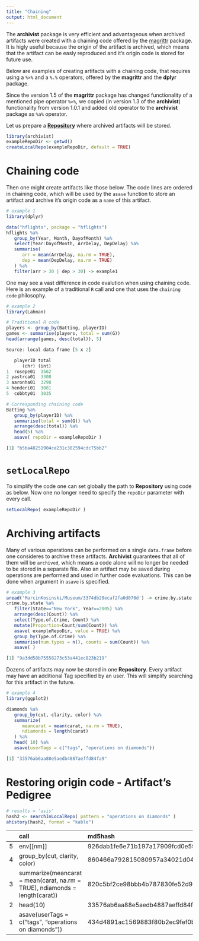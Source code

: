 ```yaml
---
title: "Chaining"
output: html_document
---
```

<!--
%\VignetteEngine{knitr::rmarkdown}
%\VignetteIndexEntry{Chaining}
-->


The **archivist** package is very efficient and advantageous when archived artifacts were created with a chaining code offered by the [magrittr](http://cran.r-project.org/web/packages/magrittr/index.html) package. It is higly useful because the origin of the artifact is archived, which means that the artifact can be easly reproduced and it's origin code is stored for future use. 

Below are examples of creating artifacts with a chaining code, that requires using a `%>%` and  a `%.%` operators, offered by the **magrittr** and the **dplyr** package.

Since the version 1.5 of the **magrittr** package has changed functionality of a mentioned pipe operator `%>%`, we copied (in version 1.3 of the **archivist**) functionality from version 1.0.1 and added old operator to the **archivist** package as `%a%` operator.



Let us prepare a [**Repository**](https://github.com/pbiecek/archivist/wiki/archivist-package-Repository) where archived artifacts will be stored.

```r
library(archivist)
exampleRepoDir <- getwd()
createLocalRepo(exampleRepoDir, default = TRUE)
```

# Chaining code

Then one might create artifacts like those below. The code lines are ordered in chaining code, which will be used by the `asave` function to store an artifact and archive it's origin code as a `name` of this artifact.

```r
# example 1
library(dplyr)

data("hflights", package = "hflights")
hflights %a%
   group_by(Year, Month, DayofMonth) %a%
   select(Year:DayofMonth, ArrDelay, DepDelay) %a%
   summarise(
      arr = mean(ArrDelay, na.rm = TRUE),
      dep = mean(DepDelay, na.rm = TRUE)
   ) %a%
   filter(arr > 30 | dep > 30) -> example1
```

One may see a vast difference in code evalution when using chaining code.
Here is an example of a traditional `R` call and one that uses the `chaining code` philosophy.

```r
# example 2
library(Lahman)

# Traditional R code
players <- group_by(Batting, playerID)
games <- summarise(players, total = sum(G))
head(arrange(games, desc(total)), 5)
```



```r
Source: local data frame [5 x 2]

   playerID total
      (chr) (int)
1  rosepe01  3562
2 yastrca01  3308
3 aaronha01  3298
4 henderi01  3081
5  cobbty01  3035
```



```r
# Corresponding chaining code
Batting %a%
   group_by(playerID) %a%
   summarise(total = sum(G)) %a%
   arrange(desc(total)) %a%
   head(5) %a%
   asave( repoDir = exampleRepoDir )
```



```r
[1] "b5ba48251904ce231c382594cdc75bb2"
```

# `setLocalRepo`

To simplify the code one can set globally the path to **Repository** using code as below. Now one no longer need to specify the `repoDir` parameter with every call.

```r
setLocalRepo( exampleRepoDir )
```

# Archiving artifacts


Many of various operations can be performed on a single `data.frame` before one consideres to archive these artifacts. **Archivist** guarantees that all of them will be `archived`, which means a code alone will no longer be needed to be stored in a separate file. Also an artifact may be saved during operations are performed and used in further code evaluations. This can be done when
argument \code{value = TRUE} in `asave` is specified.

```r
# example 3
aread('MarcinKosinski/Museum/3374db20ecaf2fa0d070d') -> crime.by.state
crime.by.state %a%
   filter(State=="New York", Year==2005) %a%
   arrange(desc(Count)) %a%
   select(Type.of.Crime, Count) %a%
   mutate(Proportion=Count/sum(Count)) %a%
   asave( exampleRepoDir, value = TRUE) %a%
   group_by(Type.of.Crime) %a%
   summarise(num.types = n(), counts = sum(Count)) %a%
   asave( )
```



```r
[1] "9a3dd58b75558273c53a441ec823b219"
```


Dozens of artifacts may now be stored in one **Repository**. Every artifact
may have an additional Tag specified by an user. This will simplify searching for this artifact in the future.

```r
# example 4
library(ggplot2)

diamonds %a% 
   group_by(cut, clarity, color) %a%  
   summarize(
      meancarat = mean(carat, na.rm = TRUE), 
      ndiamonds = length(carat)
   ) %a% 
   head( 10) %a%
   asave(userTags = c("tags", "operations on diamonds"))
```



```r
[1] "33576ab6aa88e5aedb4887aeffd84fa9"
```

# Restoring origin code - Artifact's Pedigree


```r
# results = 'asis'
hash2 <- searchInLocalRepo( pattern = "operations on diamonds" )
ahistory(hash2, format = "kable")
```

|   |call                                                                        |md5hash                          |
|:--|:---------------------------------------------------------------------------|:--------------------------------|
|5  |env[[nm]]                                                                   |926dab1fe6e71b197a17909fcd0e5995 |
|4  |group_by(cut, clarity, color)                                               |860466a792815080957a34021d04c5c6 |
|3  |summarize(meancarat = mean(carat, na.rm = TRUE), ndiamonds = length(carat)) |820c5bf2ce98bbb4b787830fe52d98f3 |
|2  |head(10)                                                                    |33576ab6aa88e5aedb4887aeffd84fa9 |
|1  |asave(userTags = c("tags", "operations on diamonds"))                       |434d4891ac1569883f80b2ec9fef0b95 |



